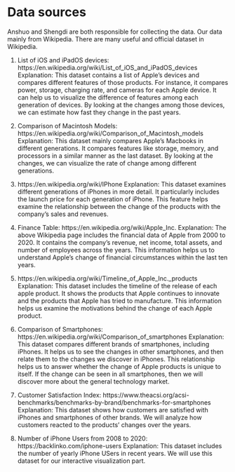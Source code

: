 # Data sources

Anshuo and Shengdi are both responsible for collecting the data. Our data mainly from Wikipedia. There are many useful and official dataset in Wikipedia.

1. List of iOS and iPadOS devices: https://en.wikipedia.org/wiki/List_of_iOS_and_iPadOS_devices
Explanation: This dataset contains a list of Apple’s devices and compares different features of those products. For instance, it compares power, storage, charging rate, and cameras for each Apple device. It can help us to visualize the difference of features among each generation of devices. By looking at the changes among those devices, we can estimate how fast they change in the past years. 

2. Comparison of Macintosh Models: https://en.wikipedia.org/wiki/Comparison_of_Macintosh_models
Explanation: This dataset mainly compares Apple’s Macbooks in different generations. It compares features like storage, memory, and processors in a similar manner as the last dataset. By looking at the changes, we can visualize the rate of change among different generations.

3. https://en.wikipedia.org/wiki/IPhone 
Explanation: This dataset examines different generations of iPhones in more detail. It particularly includes the launch price for each generation of iPhone. This feature helps examine the relationship between the change of the products with the company’s sales and revenues. 

4. Finance Table: https://en.wikipedia.org/wiki/Apple_Inc.
Explanation: The above Wikipedia page includes the financial data of Apple from 2000 to 2020. It contains the company’s revenue, net income, total assets, and number of employees across the years. This information helps us to understand Apple’s change of financial circumstances within the last ten years.

5. https://en.wikipedia.org/wiki/Timeline_of_Apple_Inc._products
Explanation: This dataset includes the timeline of the release of each apple product. It shows the products that Apple continues to innovate and the products that Apple has tried to manufacture. This information helps us examine the motivations behind the change of each Apple product. 

6. Comparison of Smartphones: https://en.wikipedia.org/wiki/Comparison_of_smartphones 
Explanation: This dataset compares different brands of smartphones, including iPhones. It helps us to see the changes in other smartphones, and then relate them to the changes we discover in iPhones. This relationship helps us to answer whether the change of Apple products is unique to itself. If the change can be seen in all smartphones, then we will discover more about the general technology market. 

7. Customer Satisfaction Index: https://www.theacsi.org/acsi-benchmarks/benchmarks-by-brand/benchmarks-for-smartphones 
Explanation: This dataset shows how customers are satisfied with iPhones and smartphones of other brands. We will analyze how customers reacted to the products’ changes over the years. 

8. Number of iPhone Users from 2008 to 2020: https://backlinko.com/iphone-users
Explanation: This dataset includes the number of yearly iPhone USers in recent years. We will use this dataset for our interactive visualization part.